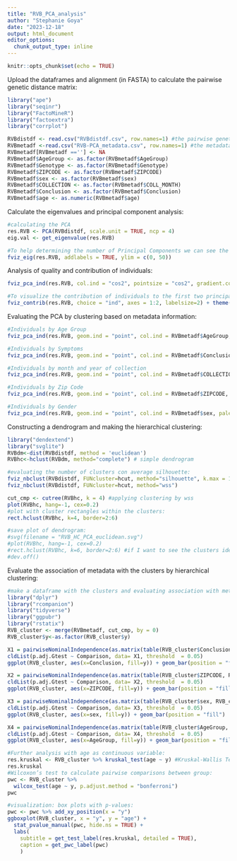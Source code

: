 ```yaml
---
title: "RVB_PCA_analysis"
author: "Stephanie Goya"
date: "2023-12-18"
output: html_document
editor_options: 
  chunk_output_type: inline
---
```


```r
knitr::opts_chunk$set(echo = TRUE)
```

Upload the dataframes and alignment (in FASTA) to calculate the pairwise genetic distance matrix:
```r
library("ape")
library("seqinr") 
library("FactoMineR") 
library("factoextra") 
library("corrplot") 

RVBdistdf <- read.csv("RVBdistdf.csv", row.names=1) #the pairwise genetic distance dataframe
RVBmetadf <-read.csv("RVB-PCA_metadata.csv", row.names=1) #the metadata associated to sequences/individuals
RVBmetadf[RVBmetadf ==''] <- NA
RVBmetadf$AgeGroup <- as.factor(RVBmetadf$AgeGroup)
RVBmetadf$Genotype <- as.factor(RVBmetadf$Genotype)
RVBmetadf$ZIPCODE <- as.factor(RVBmetadf$ZIPCODE)
RVBmetadf$sex <- as.factor(RVBmetadf$sex)
RVBmetadf$COLLECTION <- as.factor(RVBmetadf$COLL_MONTH)
RVBmetadf$Conclusion <- as.factor(RVBmetadf$Conclusion)
RVBmetadf$age <- as.numeric(RVBmetadf$age)

```

Calculate the eigenvalues and principal component analysis: 
```r
#calculating the PCA
res.RVB <- PCA(RVBdistdf, scale.unit = TRUE, ncp = 4)
eig.val <- get_eigenvalue(res.RVB)

#To help determining the number of Principal Components we can see the Scree Plot, which is the plot of the eigenvalues ordered from largest to the smallest.
fviz_eig(res.RVB, addlabels = TRUE, ylim = c(0, 50))
```

Analysis of quality and contribution of individuals: 
```r
fviz_pca_ind(res.RVB, col.ind = "cos2", pointsize = "cos2", gradient.cols = c("#00AFBB", "#E7B800", "#FC4E07"), labelsize=2)

#To visualize the contribution of individuals to the first two principal components:
fviz_contrib(res.RVB, choice = "ind", axes = 1:2, labelsize=2) + theme(text = element_text(size=7))
```

Evaluating the PCA by clustering based on metadata information:
```r
#Individuals by Age Group
fviz_pca_ind(res.RVB, geom.ind = "point", col.ind = RVBmetadf$AgeGroup, palette = "lancet", addEllipses = TRUE, legend.title = "Age Group")

#Individuals by Symptoms
fviz_pca_ind(res.RVB, geom.ind = "point", col.ind = RVBmetadf$Conclusion, palette = "lancet", addEllipses = TRUE, legend.title = "Symptoms")

#Individuals by month and year of collection
fviz_pca_ind(res.RVB, geom.ind = "point", col.ind = RVBmetadf$COLLECTION, palette = "lancet", addEllipses = TRUE, legend.title = "Collection Month")

#Individuals by Zip Code
fviz_pca_ind(res.RVB, geom.ind = "point", col.ind = RVBmetadf$ZIPCODE, addEllipses = TRUE, legend.title = "Zip Code")

#Individuals by Gender
fviz_pca_ind(res.RVB, geom.ind = "point", col.ind = RVBmetadf$sex, palette = "lancet", addEllipses = TRUE, legend.title = "Gender")

```

Constructing a dendrogram and making the hierarchical clustering:
```r
library("dendextend")
library("svglite")
RVBdm<-dist(RVBdistdf, method = 'euclidean') 
RVBhc<-hclust(RVBdm, method="complete") # simple dendrogram

#evaluating the number of clusters con average silhouette:
fviz_nbclust(RVBdistdf, FUNcluster=hcut, method="silhouette", k.max = 10)
fviz_nbclust(RVBdistdf, FUNcluster=hcut, method="wss")

cut_cmp <- cutree(RVBhc, k = 4) #applying clustering by wss
plot(RVBhc, hang=-1, cex=0.2) 
#plot with cluster rectangles within the clusters:
rect.hclust(RVBhc, k=4, border=2:6)

#save plot of dendrogram:
#svg(filename = "RVB_HC_PCA_euclidean.svg")
#plot(RVBhc, hang=-1, cex=0.2) 
#rect.hclust(RVBhc, k=6, border=2:6) #if I want to see the clusters identified by a rectangle
#dev.off()
```


Evaluate the association of metadata with the clusters by hierarchical clustering:
```r
#make a dataframe with the clusters and evaluating association with metadata using G test of independence between groups:
library("dplyr")
library("rcompanion")
library("tidyverse")
library("ggpubr")
library("rstatix")
RVB_cluster <- merge(RVBmetadf, cut_cmp, by = 0)
RVB_cluster$y<-as.factor(RVB_cluster$y)

X1 = pairwiseNominalIndependence(as.matrix(table(RVB_cluster$Conclusion, RVB_cluster$y)), compare = "column", fisher = FALSE, chisq = FALSE, method = "bonferroni", digits = 3)
cldList(p.adj.Gtest ~ Comparison, data= X1, threshold  = 0.05)
ggplot(RVB_cluster, aes(x=Conclusion, fill=y)) + geom_bar(position = "fill")

X2 = pairwiseNominalIndependence(as.matrix(table(RVB_cluster$ZIPCODE, RVB_cluster$y)), compare = "column", fisher = FALSE, chisq = FALSE, method = "bonferroni", digits = 3)
cldList(p.adj.Gtest ~ Comparison, data= X2, threshold  = 0.05)
ggplot(RVB_cluster, aes(x=ZIPCODE, fill=y)) + geom_bar(position = "fill") + theme(axis.text.x = element_text(angle = 45, hjust = 1)) 

X3 = pairwiseNominalIndependence(as.matrix(table(RVB_cluster$sex, RVB_cluster$y)), compare = "column", fisher = FALSE, chisq = FALSE, method = "bonferroni", digits = 3)
cldList(p.adj.Gtest ~ Comparison, data= X3, threshold  = 0.05)
ggplot(RVB_cluster, aes(x=sex, fill=y)) + geom_bar(position = "fill")

X4 = pairwiseNominalIndependence(as.matrix(table(RVB_cluster$AgeGroup, RVB_cluster$y)), compare = "column", fisher = FALSE, chisq = FALSE, method = "bonferroni", digits = 3) 
cldList(p.adj.Gtest ~ Comparison, data= X4, threshold  = 0.05)
ggplot(RVB_cluster, aes(x=AgeGroup, fill=y)) + geom_bar(position = "fill") + scale_x_discrete(limits = c("less5", "5-17", "18-64", "more65"))

#Further analysis with age as continuous variable:
res.kruskal <- RVB_cluster %>% kruskal_test(age ~ y) #Kruskal-Wallis Test
res.kruskal
#Wilcoxon’s test to calculate pairwise comparisons between group:
pwc <- RVB_cluster %>% 
  wilcox_test(age ~ y, p.adjust.method = "bonferroni") 
pwc

#visualization: box plots with p-values:
pwc <- pwc %>% add_xy_position(x = "y")
ggboxplot(RVB_cluster, x = "y", y = "age") +
  stat_pvalue_manual(pwc, hide.ns = TRUE) +
  labs(
    subtitle = get_test_label(res.kruskal, detailed = TRUE),
    caption = get_pwc_label(pwc)
    )

```

